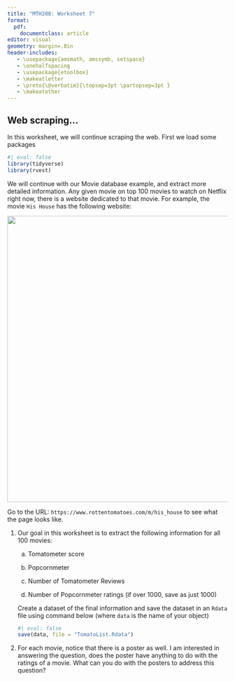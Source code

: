 ```yaml
---
title: "MTH208: Worksheet 7"
format: 
  pdf:
    documentclass: article
editor: visual
geometry: margin=.8in
header-includes:
   - \usepackage{amsmath, amssymb, setspace}
   - \onehalfspacing
   - \usepackage{etoolbox} 
   - \makeatletter 
   - \preto{\@verbatim}{\topsep=3pt \partopsep=3pt } 
   - \makeatother
---
```


## Web scraping...

In this worksheet, we will continue scraping the web. First we load some packages

```r
#| eval: false
library(tidyverse)
library(rvest)
```

We will continue with our Movie database example, and extract more detailed information. Any given movie on top 100 movies to watch on Netflix right now, there is a website dedicated to that movie. For example, the movie `His House` has the following website:

![](HisHouse.png){width="654"}

Go to the URL: `https://www.rottentomatoes.com/m/his_house` to see what the page looks like.

1.  Our goal in this worksheet is to extract the following information for all 100 movies:

    a.  Tomatometer score

    b.  Popcornmeter

    c.  Number of Tomatometer Reviews

    d.  Number of Popcornmeter ratings (if over 1000, save as just 1000)

    Create a dataset of the final information and save the dataset in an `Rdata` file using command below (where `data` is the name of your object)

    ```r
    #| eval: false
    save(data, file = "TomatoList.Rdata")
    ```

2.  For each movie, notice that there is a poster as well. I am interested in answering the question, does the poster have anything to do with the ratings of a movie. What can you do with the posters to address this question?
